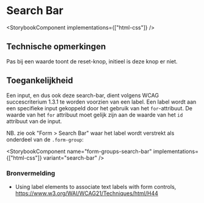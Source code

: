 
# Search Bar

<StorybookComponent implementations={["html-css"]} />

## Technische opmerkingen

Pas bij een waarde toont de reset-knop, initieel is deze knop er niet.

## Toegankelijkheid

Een input, en dus ook deze search-bar, dient volgens WCAG succescriterium 1.3.1 te worden voorzien van een label.
Een label wordt aan een specifieke input gekoppeld door het gebruik van het `for`-attribuut.
De waarde van het `for` attribuut moet gelijk zijn aan de waarde van het `id` attribuut van de input.

NB. zie ook "Form > Search Bar" waar het label wordt verstrekt als onderdeel van de `.form-group`:

<StorybookComponent name="form-groups-search-bar" implementations={["html-css"]} variant="search-bar" />

### Bronvermelding

- Using label elements to associate text labels with form controls, https://www.w3.org/WAI/WCAG21/Techniques/html/H44
